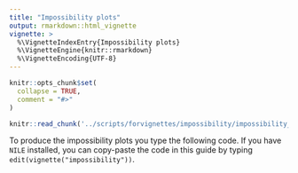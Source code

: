 ```yaml
---
title: "Impossibility plots"
output: rmarkdown::html_vignette
vignette: >
  %\VignetteIndexEntry{Impossibility plots}
  %\VignetteEngine{knitr::rmarkdown}
  %\VignetteEncoding{UTF-8}
---
```


```r
knitr::opts_chunk$set(
  collapse = TRUE,
  comment = "#>"
)
```

```r
knitr::read_chunk('../scripts/forvignettes/impossibility/impossibility_results.R')
```

To produce the impossibility plots you type the following code.
If you have `NILE` installed, you can copy-paste the code in this guide by typing `edit(vignette("impossibility"))`.

```r

```

